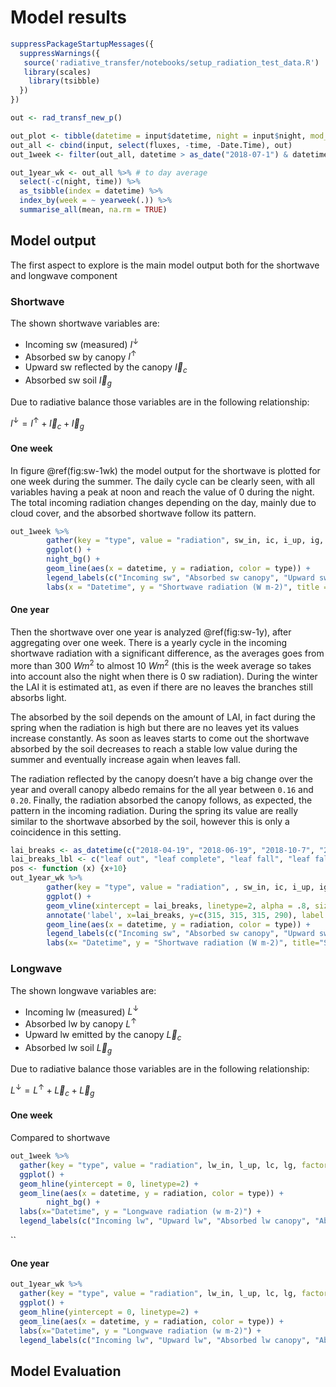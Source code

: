 # Model results


```r
suppressPackageStartupMessages({
  suppressWarnings({
   source('radiative_transfer/notebooks/setup_radiation_test_data.R')
   library(scales)
    library(tsibble)
  })
})
```
```r
out <- rad_transf_new_p()

out_plot <- tibble(datetime = input$datetime, night = input$night, mod_sw_out = out$i_up, obs_sw_out = fluxes$sw_out, mod_lw_out = out$l_up, obs_lw_out = fluxes$lw_out)
out_all <- cbind(input, select(fluxes, -time, -Date.Time), out)
out_1week <- filter(out_all, datetime > as_date("2018-07-1") & datetime < as_date("2018-07-8"))

out_1year_wk <- out_all %>% # to day average
  select(-c(night, time)) %>%
  as_tsibble(index = datetime) %>%
  index_by(week = ~ yearweek(.)) %>%
  summarise_all(mean, na.rm = TRUE)
```

## Model output


The first aspect to explore is the main model output both for the shortwave and longwave component


### Shortwave

The shown shortwave variables are:

 - Incoming sw (measured) $I^\downarrow$
 - Absorbed sw by canopy $I^\uparrow$
 - Upward sw reflected by the canopy $\overrightarrow{I}_{c}$
 - Absorbed sw soil $\overrightarrow{I}_{g}$

Due to radiative balance those variables are in the following relationship:

$I^\downarrow = I^\uparrow + \overrightarrow{I}_{c} + \overrightarrow{I}_{g}$



#### One week {-}

In figure \@ref(fig:sw-1wk) the model output for the shortwave is plotted for one week during the summer.
The daily cycle can be clearly seen, with all variables having a peak at noon and reach the value of 0 during the night.
The total incoming radiation changes depending on the day, mainly due to cloud cover, and the absorbed shortwave follow its pattern.
```r
out_1week %>%
        gather(key = "type", value = "radiation", sw_in, ic, i_up, ig, factor_key = T) %>%
        ggplot() +
        night_bg() +
        geom_line(aes(x = datetime, y = radiation, color = type)) +
        legend_labels(c("Incoming sw", "Absorbed sw canopy", "Upward sw", "Absorbed sw soil")) +
        labs(x = "Datetime", y = "Shortwave radiation (W m-2)", title = "Shortwave one week", subtitle = "Modeled output variables (1-8 Jul 2018)")
```
#### One year {-}

Then the shortwave over one year is analyzed \@ref(fig:sw-1y), after aggregating over one week.
There is a yearly cycle in the incoming shortwave radiation with a significant difference,
as the averages goes from more than 300 $W m^2$ to almost 10 $W m^2$ (this is the week average so takes into account also the night when there is 0 sw radiation).
During the winter the LAI it is estimated at`1`, as even if there are no leaves the branches still absorbs light.

The absorbed by the soil depends on the amount of LAI, in fact during the spring when the radiation is high but there are no leaves yet its values increase constantly.
As soon as leaves starts to come out the shortwave absorbed by the soil decreases to reach a stable low value during the summer and eventually increase again when leaves fall.

The radiation reflected by the canopy doesn't have a big change over the year and overall canopy albedo remains for the all year between `0.16` and `0.20`.
Finally, the radiation absorbed the canopy follows, as expected, the pattern in the incoming radiation. During the spring its value are really similar to the shortwave absorbed by the soil, however this is only a coincidence in this setting.
```r
lai_breaks <- as_datetime(c("2018-04-19", "2018-06-19", "2018-10-7", "2018-10-28"))
lai_breaks_lbl <- c("leaf out", "leaf complete", "leaf fall", "leaf fall complete")
pos <- function (x) {x+10}
out_1year_wk %>%
        gather(key = "type", value = "radiation", , sw_in, ic, i_up, ig, factor_key = T) %>%
        ggplot() +
        geom_vline(xintercept = lai_breaks, linetype=2, alpha = .8, size=.4) +
        annotate('label', x=lai_breaks, y=c(315, 315, 315, 290), label = lai_breaks_lbl) + #make the last lable lower to avoid overlap
        geom_line(aes(x = datetime, y = radiation, color = type)) +
        legend_labels(c("Incoming sw", "Absorbed sw canopy", "Upward sw", "Absorbed sw soil")) +
        labs(x= "Datetime", y = "Shortwave radiation (W m-2)", title="Shortwave one year", subtitle = "Modeled output variables, weekly average 2018")
```

### Longwave

The shown longwave variables are:

 - Incoming lw (measured) $L^\downarrow$
 - Absorbed lw by canopy $L^\uparrow$
 - Upward lw emitted by the canopy $\overrightarrow{L}_{c}$
 - Absorbed lw soil $\overrightarrow{L}_{g}$

Due to radiative balance those variables are in the following relationship:

$L^\downarrow = L^\uparrow + \overrightarrow{L}_{c} + \overrightarrow{L}_{g}$

#### One week {-}

Compared to shortwave
```r
out_1week %>%
  gather(key = "type", value = "radiation", lw_in, l_up, lc, lg, factor_key = T) %>%
  ggplot() +
  geom_hline(yintercept = 0, linetype=2) +
  geom_line(aes(x = datetime, y = radiation, color = type)) +
        night_bg() +
  labs(x="Datetime", y = "Longwave radiation (w m-2)") +
  legend_labels(c("Incoming lw", "Upward lw", "Absorbed lw canopy", "Absorbed lw soil"))
```
``

#### One year {-}

```r
out_1year_wk %>%
  gather(key = "type", value = "radiation", lw_in, l_up, lc, lg, factor_key = T) %>%
  ggplot() +
  geom_hline(yintercept = 0, linetype=2) +
  geom_line(aes(x = datetime, y = radiation, color = type)) +
  labs(x="Datetime", y = "Longwave radiation (w m-2)") +
  legend_labels(c("Incoming lw", "Upward lw", "Absorbed lw canopy", "Absorbed lw soil"))
```

## Model Evaluation